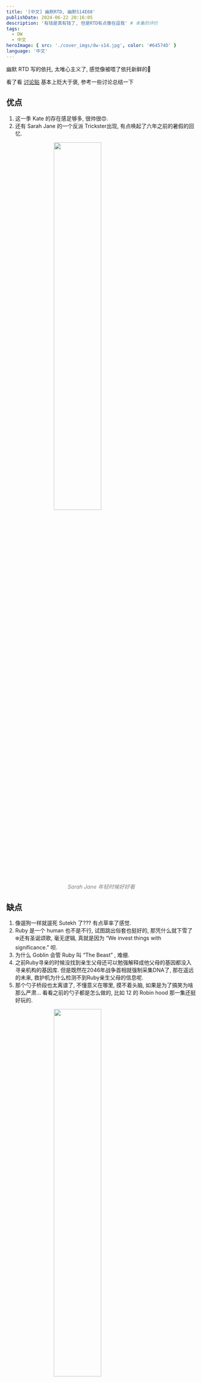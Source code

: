 ```yaml
---
title: '[中文] 幽默RTD, 幽默S14E08'
publishDate: 2024-06-22 20:16:05
description: '有钱是真有钱了, 但是RTD有点像在逗我' # 本集的评价
tags:
  - DW
  - 中文
heroImage: { src: './cover_imgs/dw-s14.jpg', color: '#64574D' }
language: '中文'
---
```


幽默 RTD 写的依托, 太唯心主义了, 感觉像被喂了依托新鲜的💩

看了看 [讨论贴](https://tieba.baidu.com/p/9061254728) 基本上贬大于褒, 参考一些讨论总结一下

## 优点

1. 这一季 Kate 的存在感足够多, 很帅很😍.
2. 还有 Sarah Jane 的一个反派 Trickster出现, 有点唤起了六年之前的暑假的回忆.

<img src="https://cdn.lyt0112.com/2024/06/0c13faf65b8067bbaa7e372f860030c5.png" alt="" style="width: 50%; height: auto; display: block; margin: 0 auto;" />
<p style="text-align: center; font-style: italic; color: gray;">Sarah Jane 年轻时候好好看</p>

## 缺点

1. 像遛狗一样就遛死 Sutekh 了??? 有点草率了感觉.
2. Ruby 是一个 human 也不是不行, 试图跳出俗套也挺好的, 那凭什么就下雪了❄️还有圣诞颂歌, 毫无逻辑, 真就是因为 “We invest things with significance.” 呗.
3. 为什么 Goblin 会管 Ruby 叫 “The Beast” , 难绷.
4. 之前Ruby寻亲的时候没找到亲生父母还可以勉强解释成他父母的基因都没入寻亲机构的基因库. 但是既然在2046年战争首相就强制采集DNA了, 那在遥远的未来, 救护机为什么检测不到Ruby亲生父母的信息呢.
5. 那个勺子桥段也太离谱了, 不懂意义在哪里, 摸不着头脑, 如果是为了搞笑为啥那么严肃... 看看之前的勺子都是怎么做的, 比如 12 的 Robin hood 那一集还挺好玩的.
   
<img src="https://cdn.lyt0112.com/2024/06/56b619eae61a8d44d88d30bc4908c196.png" alt="" style="width: 50%; height: auto; display: block; margin: 0 auto;" />
<p style="text-align: center; font-style: italic; color: gray;">Spoon!</p>

6. 73 yard 明明是 Moffat 在桥边为了让人恰好看不清脸随便找的一个距离, 怎么就恰巧跟T娘的设定一样了.

## Wait and see

尚未揭晓的伏笔还很多

1. Mrs.Flood是谁? 能打破次元壁与观众互动、知道T娘、知道Ruby会是博士的同伴、知道苏泰克, 或许还有其他神、衣着模仿克拉拉&Romana I, 还会说“clever boy”, 所以Mrs. Flood到底是谁? 从本集她谈论造物主和结尾的那段话, 感觉不太像是克拉拉、Susan和Romana (她们仨应该不会用讲故事的语气和表情说15的结局会很惨吧) ... 会是Missy吗? 还是Rani?

<img src="https://cdn.lyt0112.com/2024/06/b443e59a1742e92f8a1ec248d2934881.png" alt="" style="width: 50%; height: auto; display: block; margin: 0 auto;" />
<p style="text-align: center; font-style: italic; color: gray;">Romana I</p>

在翻贴吧的时候发现 Romana II 美美美

<img src="https://cdn.lyt0112.com/2024/06/a56e978a48ccc0dbbabbda9f9e5cc9ff.png" alt="" style="width: 50%; height: auto; display: block; margin: 0 auto;" />
<p style="text-align: center; font-style: italic; color: gray;">Romana II</p>

2. gravity变成mavity, 60周年特辑的这个伏笔到现在也没有任何揭晓的迹象. 考虑到“ma-”这个字头和"magic", "marvel"相似，而且牛顿在物理学的奠基地位, 这个伏笔似乎是在说世界由科学转向魔法. 这是个最基础的伏笔,至少要到第三季结尾,才会真正扭转过来, 考虑到 RTD 确实喜欢埋多季的伏笔, 这样也不是不行.
3. 撒盐对世界的影响，这和第一条是类似的, 都加重了这个世界的魔法性.
4. Ruby的超能力: 下雪, Maestro说这个能力来源于她内心深处隐藏的一首歌, 而Maestro无法将其吸出, 所以Ruby的谜题并未全部揭晓.

## Next

魔法特将于2024年圣诞特辑《普世欢腾》(Joy to the World）回归:

“我不能拒绝, 我喜欢写圣诞特辑, 我想过 ‘写过《Boom》了, 不需要再写了’ 然后RTD给我发邮件 ‘你想要写圣诞特辑吗?’ 我回他‘好的, 必须写’ 每写一个故事都可能是我最后一个故事, 我总是想发掘一些东西, 有时圣诞特辑似乎比其它常规集更以博士为核心. 我真的不能多说, 圣诞礼物要留在圣诞节拆开.”

<img src="https://cdn.lyt0112.com/2024/06/64ca724c6fb95d124d40e644962b6204.png" alt="" style="width: 50%; height: auto; display: block; margin: 0 auto;" />
<p style="text-align: center; font-style: italic; color: gray;">2024 Christmas Special 剧照</p>

## Credits

[Doctor Who's Steven Moffat addresses surprise early Varada Sethu appearance](https://www.digitalspy.com/tv/a60835258/doctor-who-varada-sethu-surprise-appearance)

[How The New Doctor Would Interact With Other Modern Doctors Revealed By Past Doctor Who Showrunner](https://screenrant.com/doctor-who-season-14-ncuti-gatwa-modern-doctors-interaction-steven-moffat/)

[Steven Moffat Explains What Makes "Boom" A Defining Doctor Who Episode For Ncuti Gatwa's Doctor](https://screenrant.com/doctor-who-season-14-steven-moffat-interview/)

[‘Doctor Who’: Steven Moffat Talks Introducing Spoiler & What Wasn’t in First Draft of ‘Boom’ Script](https://www.tvinsider.com/1136487/doctor-who-boom-varada-sethu-mundy-susan-twist-characters-steven-moffat)